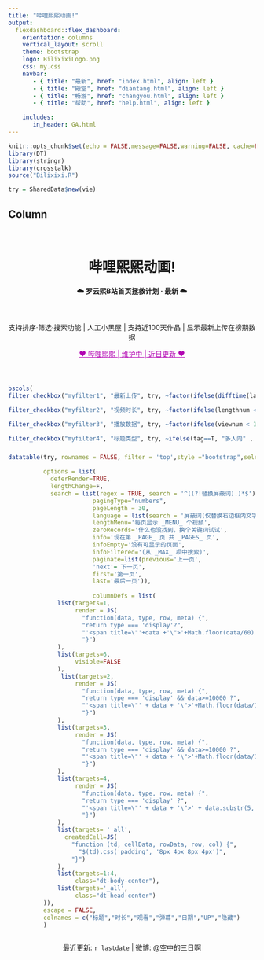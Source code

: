 ```yaml
---
title: "哔哩熙熙动画!"
output: 
  flexdashboard::flex_dashboard:
    orientation: columns
    vertical_layout: scroll
    theme: bootstrap
    logo: BilixixiLogo.png
    css: my.css
    navbar:
       - { title: "最新", href: "index.html", align: left }
       - { title: "殿堂", href: "diantang.html", align: left }
       - { title: "畅游", href: "changyou.html", align: left }
       - { title: "帮助", href: "help.html", align: left }

    includes:
       in_header: GA.html
---
```


```r

knitr::opts_chunk$set(echo = FALSE,message=FALSE,warning=FALSE, cache=FALSE)
library(DT)
library(stringr)
library(crosstalk)
source("Bilixixi.R")

try = SharedData$new(vie)

```



Column {data-width=650}
-----------------------------------------------------------------------


<center>
</br>
<h1> 哔哩熙熙动画!</h1>
<h4>☁️ 罗云熙B站首页拯救计划 · 最新 ☁️</h4>
</br>

支持排序·筛选·搜索功能 | 人工小黑屋 | 支持近100天作品 | 显示最新上传在榜期数据

<a href="" style="color:#B200B2;" target="_blank">❤ 哔哩熙熙 | 维护中 | 近日更新 ❤</a>

<!-- <a href="https://www.bilibili.com/video/BV18L411L712?" style="color:#B200B2;" target="_blank">❤ 2022新年快乐 | 祝熙熙和熙粉大吉大利 ❤</a> -->

</br>

</center>



### {data-height=103}


```r
bscols(
filter_checkbox("myfilter1", "最新上传", try, ~factor(ifelse(difftime(lastdate,upload,units = "days") <= 3, "最近3天",ifelse(difftime(lastdate,upload,units = "days") <= 7, "近3-7天", "7天以上")),levels = c("最近3天", "近3-7天", "7天以上"))),

filter_checkbox("myfilter2", "视频时长", try, ~factor(ifelse(lengthnum < 300 , "5分以内",ifelse(lengthnum < 900, "5-15分", "15分以上")),levels = c("5分以内", "5-15分", "15分以上"))),

filter_checkbox("myfilter3", "播放数据", try, ~factor(ifelse(viewnum < 1000 , "1千以下",ifelse(viewnum < 10000, "1千-1万", "1万以上")),levels = c("1千以下", "1千-1万", "1万以上"))),

filter_checkbox("myfilter4", "标题类型", try, ~ifelse(tag==T, "多人向" , "个人向")))

```




###


```r

datatable(try, rownames = FALSE, filter = 'top',style ="bootstrap",selection="none",
          
          options = list(
            deferRender=TRUE,
            lengthChange=F,
            search = list(regex = TRUE, search = '^((?!替换屏蔽词).)*$'),
                        pagingType="numbers",
                        pageLength = 30,
                        language = list(search = '屏蔽词(仅替换右边框内文字,"|"线隔开多个词):',
                        lengthMenu='每页显示 _MENU_ 个视频',
                        zeroRecords='什么也没找到，换个关键词试试',
                        info='现在第 _PAGE_ 页 共 _PAGES_ 页',
                        infoEmpty='没有可显示的页面',
                        infoFiltered='(从 _MAX_ 项中搜索)',
                        paginate=list(previous='上一页',
                        'next'='下一页',
                        first='第一页',
                        last='最后一页')),
                        
                        columnDefs = list(
              list(targets=1,
                   render = JS(
                     "function(data, type, row, meta) {",
                     "return type === 'display'?",
                     "'<span title=\"'+data +'\">'+Math.floor(data/60) + '分'+Math.floor(data%60)+'秒</span>' : data;",
                     "}")
              ),
              list(targets=6,
                   visible=FALSE
              ),
               list(targets=2,
                   render = JS(
                     "function(data, type, row, meta) {",
                     "return type === 'display' && data>=10000 ?",
                     "'<span title=\"' + data + '\">'+Math.floor(data/1000)/10+'万</span>' : data;",
                     "}")
              ),
              list(targets=3,
                   render = JS(
                     "function(data, type, row, meta) {",
                     "return type === 'display' && data>=10000 ?",
                     "'<span title=\"' + data + '\">'+Math.floor(data/1000)/10+'万</span>' : data;",
                     "}")
              ),
              list(targets=4,
                   render = JS(
                     "function(data, type, row, meta) {",
                     "return type === 'display' ?",
                     "'<span title=\"' + data + '\">' + data.substr(5, 12) + '</span>' : data;",
                     "}")
              ),
              list(targets= '_all',
                createdCell=JS(
                  "function (td, cellData, rowData, row, col) {",
                    "$(td).css('padding', '8px 4px 8px 4px')",
                  "}")
              ),
              list(targets=1:4,
                   class="dt-body-center"),
              list(targets='_all',
                   class="dt-head-center")
          )),
          escape = FALSE,
          colnames = c("标题","时长","观看","弹幕","日期","UP","隐藏")
          )



```




<center>
最近更新: `r lastdate` | 微博: [\@空中的三日啊](https://www.weibo.com/6722029638/)
</center>

